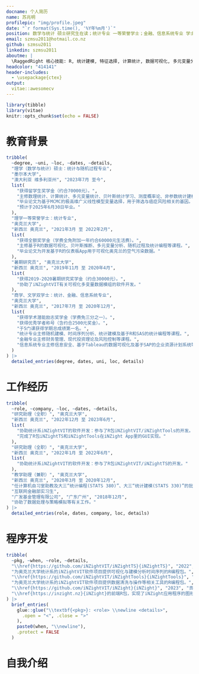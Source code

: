 ```yaml
---
docname: 个人简历
name: 苏兆明
profilepic: "img/profile.jpeg"
date: "`r format(Sys.time(), '%Y年%m月')`"
position: 数学与统计 硕士研究生在读；统计专业 一等荣誉学士；金融、信息系统专业 学士
email: szmsu2011@hotmail.co.nz
github: szmsu2011
linkedin: szmsu2011
aboutme: |
  \RaggedRight 核心技能: R, 统计建模, 特征选择, 计算统计, 数据可视化, 多元变量分析, 数据整理, 统计编程, 统计学习, 时间序列分析, 预测性建模
headcolor: "414141"
header-includes:
  - \usepackage{ctex}
output: 
  vitae::awesomecv
---
```


```r
library(tibble)
library(vitae)
knitr::opts_chunk$set(echo = FALSE)
```

# 教育背景

```r
tribble(
  ~degree, ~uni, ~loc, ~dates, ~details,
  "理学（数学与统计）硕士：统计与随机过程专业",
  "墨尔本大学",
  "澳大利亚 维多利亚州", "2023年7月 至今",
  list(
    "获得留学生奖学金（约合70000元）。",
    "主修数理统计、计算统计、多元变量统计、贝叶斯统计学习、测度概率论、非参数统计建模等课程。",
    "毕业论文为基于MCMC的极高维广义线性模型变量选择，用于筛选与癌症风险相关的基因。",
    "预计于2025年6月30日毕业。"
  ),
  "理学一等荣誉学士：统计专业",
  "奥克兰大学",
  "新西兰 奥克兰", "2021年3月 至 2022年2月",
  list(
    "获得全额奖学金（学费全免附加一年约合60000元生活费）。",
    "主修基于R的数据可视化、贝叶斯推断、多元变量分析、随机过程及统计编程等课程。",
    "毕业论文为开发基于R的仪表板App用于可视化奥克兰的空气污染数据。"
  ),
  "暑期研究员", "奥克兰大学",
  "新西兰 奥克兰", "2019年11月 至 2020年4月",
  list(
    "获得2019-2020暑期研究奖学金（约合30000元）。",
    "协助了iNZightVIT有关可视化多变量数据模组的软件开发。"
  ),
  "商学、文学双学士：统计、金融、信息系统专业",
  "奥克兰大学",
  "新西兰 奥克兰", "2017年7月 至 2020年12月",
  list(
    "获得学术潜能励志奖学金（学费免三分之一）。",
    "获得优秀学者称号（含约合2500元奖金）。",
    "于5门课获得学期总成绩第一名。",
    "统计专业主修随机建模、时间序列分析、统计建模及基于R和SAS的统计编程等课程。",
    "金融专业主修财务管理、现代投资理论及风险控制等课程。",
    "信息系统专业主修信息安全、基于Tableau的数据可视化及基于SAP的企业资源计划系统等课程。"
  )
) |>
  detailed_entries(degree, dates, uni, loc, details)
```

# 工作经历

```r
tribble(
  ~role, ~company, ~loc, ~dates, ~details,
  "研究助理（全职）", "奥克兰大学",
  "新西兰 奥克兰", "2022年12月 至 2023年6月",
  list(
    "协助统计系iNZightVIT的软件开发：参与了R包iNZightVIT/iNZightTools的开发。",
    "完成了R包iNZightTS和iNZightTools在iNZight App里的GUI实现。"
  ),
  "研究助理（全职）", "奥克兰大学",
  "新西兰 奥克兰", "2022年1月 至 2022年6月",
  list(
    "协助统计系iNZightVIT的软件开发：参与了R包iNZightVIT/iNZightTS的开发。"
  ),
  "教学助理（兼职）", "奥克兰大学",
  "新西兰 奥克兰", "2020年3月 至 2020年12月",
  "任计算机自习室助教及大三“统计编程(STATS 380)”、大三“统计建模(STATS 330)”的批卷员。",
  "互联网金融部实习生",
  "广发基金管理有限公司", "广东广州", "2018年12月",
  "协助了数据处理与策略模拟等有关工作。"
) |>
  detailed_entries(role, dates, company, loc, details)
```

# 程序开发

```r
tribble(
  ~pkg, ~when, ~role, ~details,
  "\\href{https://github.com/iNZightVIT/iNZightTS}{iNZightTS}", "2022", "作者（已被CRAN收录）",
  "为奥克兰大学统计系的iNZightVIT软件项目提供可视化与建模分析时间序列的R编程包。",
  "\\href{https://github.com/iNZightVIT/iNZightTools}{iNZightTools}", "2023", "作者（已被CRAN收录）",
  "为奥克兰大学统计系的iNZightVIT软件项目提供数据清洗与操作等相关工具的R编程包。",
  "\\href{https://github.com/iNZightVIT/iNZight}{iNZight}", "2023", "贡献者",
  "\\href{https://inzight.nz}{iNZight}的前端R包，实现了iNZight应用程序的图形用户界面，以提供数据处理、探索性数据分析、多变量数据可视化、时间序列分析和线性建模等功能。"
) |>
  brief_entries(
    glue::glue("\\textbf{<pkg>}: <role> \\newline <details>",
      .open = "<", .close = ">"
    ),
    paste0(when, "\\newline"),
    .protect = FALSE
  )
```

# 自我介绍

\begin{cvparagraph}

我是一名就读于墨尔本大学数学与统计系的在读硕士研究生，拥有扎实的统计编程和数据分析能力，能熟练使用R语言从事统计工具开发和数据处理、建模与可视化等工作。我善于将技术知识与团队合作相结合，有效解决复杂的实际问题。

虽然目前仍在攻读硕士学位，我已通过多项研究和实习工作积累了宝贵的实战经验，能够在独立解决问题和团队协作的环境中游刃有余，能够适应各种工作中的未知与挑战。我具备处理大规模非结构化数据的能力，能够通过统计思维与计算工具探索数据的洞见，并挖掘其潜在的商业价值。

面对商业中的各种不确定性，我坚信我的专业知识与实战经历能将数据转化为可操作的洞见，帮助团队做出理智的决策。我期待在一个充满挑战的岗位上，运用我的分析思维、统计编程能力以及解决复杂问题的热情，为数据驱动的解决方案作出实质性贡献。

\end{cvparagraph}
